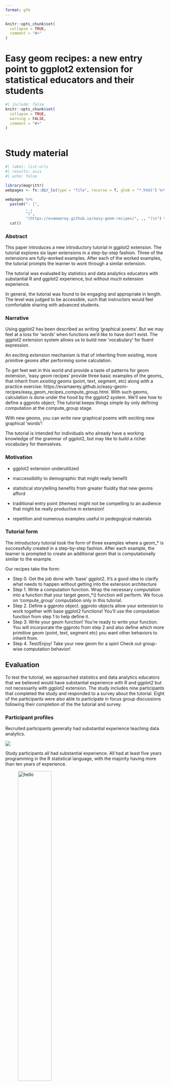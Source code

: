 ```yaml
---
format: gfm
---
```


<!-- README.md is generated from README.Rmd. Please edit that file -->

```r
knitr::opts_chunk$set(
  collapse = TRUE,
  comment = "#>"
)
```

# Easy geom recipes: a new entry point to ggplot2 extension for statistical educators and their students

<!-- badges: start -->
<!-- badges: end -->


<!-- Informal background:  -->
<!-- *My entry to ggplot2 extension was slow.  I’d say it took about a year – all of 2020 -- going back and forth between materials (Thomas Lin Pederson 'extending your ability to extend' RStudio presentation), ggplot2 extension vignette (part of the ggplot2 package), and the extension section of the new edition of the ggplot2 book to find a path to the geom I was after.  But once I got going, I found that I used one that mechanisms over and over. It is the mechanims that is featured in the easy recipes tutorial: compute_group. I think it is a cool entry point; for mathminded folks --- maybe more exciting than defining themes which is often the promoted entry point? In Fall 2021, I took on two students to do independent studies to create additional geoms.  Working with them really helped define the steps of the process. And in the following spring term, one of the students stayed on and helped craft the compute_group ‘recipes’ with me.* -->
 
```r
#| include: false
knitr::opts_chunk$set(      
  collapse = TRUE,
  warning = FALSE,
  comment = "#>"          
)       
 
```

# Study material

```r
#| label: list-urls
#| results: asis
#| echo: false

library(magrittr)
webpages <- fs::dir_ls(type = "file", recurse = T, glob = "*.html") %>% rev()
     
webpages %>%    
  paste0("- [",
         . ,
         "]",
         "(https://evamaerey.github.io/easy-geom-recipes/", ., ")\n") %>% 
  cat()     
```


### Abstract

This paper introduces a new introductory tutorial in ggplot2 extension.  The tutorial explores six layer extensions in a step-by-step fashion. Three of the extensions are fully-worked examples.  After each of the worked examples, the tutorial prompts the learner to work through a similar extension. 

The tutorial was evaluated by statistics and data analytics educators with substantial R and ggplot2 experience, but without much extension experience.

In general, the tutorial was found to be engaging and appropriate in length.  The level was judged to be accessible, such that instructors would feel comfortable sharing with advanced students.  


### Narrative


Using ggplot2 has been described as writing 'graphical poems'.  But we may feel at a loss for 'words' when functions we'd like to have don't exist.  The ggplot2 extension system allows us to build new 'vocabulary' for fluent expression.  

An exciting extension mechanism is that of inheriting from existing, more primitive geoms after performing some calculation.  

To get feet wet in this world and provide a taste of patterns for geom extension, 'easy geom recipes' provide three basic examples of the geoms_ that inherit from *existing* geoms (point, text, segment, etc) along with a practice exercise: https://evamaerey.github.io/easy-geom-recipes/easy_geom_recipes_compute_group.html.  With such geoms, calculation is done under the hood by the ggplot2 system.  We'll see how to define a ggproto object; The tutorial keeps things simple by only defining computation at the compute_group stage.

With new geoms, you can write *new* graphical poems with exciting new graphical 'words'! 

The tutorial is intended for individuals who already have a working knowledge of the grammar of ggplot2, but may like to build a richer vocabulary for themselves.

### Motivation

- ggplot2 extension underutilized
- inaccessibility to demographic that might really benefit
- statistical storytelling benefits from greater fluidity that new geoms afford

- traditional entry point (themes) might not be compelling to an audience that might be really productive in extension!

- repetition and numerous examples useful in pedegogical materials



### Tutorial form

The introductory tutorial took the form of three examples where a geom_* is successfully created in a step-by-step fashion.  After each example, the learner is prompted to create an additional geom that is computationally similar to the example.  

Our recipes take the form:

- Step 0. Get the job done with ‘base’ ggplot2. It’s a good idea to clarify what needs to happen without getting into the extension architecture
- Step 1. Write a computation function. Wrap the necessary computation into a function that your target geom_*() function will perform. We focus on ‘compute_group’ computation only in this tutorial.
- Step 2. Define a ggproto object. ggproto objects allow your extension to work together with base ggplot2 functions! You’ll use the computation function from step 1 to help define it.
- Step 3. Write your geom function! You’re ready to write your function. You will incorporate the ggproto from step 2 and also define which more primitive geom (point, text, segment etc) you want other behaviors to inherit from.
- Step 4. Test/Enjoy! Take your new geom for a spin! Check out group-wise computation behavior!


## Evaluation

To test the tutorial, we approached statistics and data analytics educators that we believed would have substantial experience with R and ggplot2 but not necessarily with ggplot2 extension.  The study includes nine participants that completed the study and responded to a survey about the tutorial.  Eight of the participants were also able to participate in focus group discussions following their completion of the the tutorial and survey. 


### Participant profiles

Recruited participants generally had substantial experience teaching data analytics. 

![](survey_results_summary_files/figure-html/unnamed-chunk-7-1.png)


Study participants all had substantial experience.  All had at least five years programming in the R statistical language, with the majority having more than ten years of experience.  




![hello](survey_results_summary_files/figure-html/q05r_length_user-1.png){width=50%}

Most of the participants identified as frequent users of R, using the language almost every day. 

![hello](survey_results_summary_files/figure-html/q06r_frequency-1.png)

Furthermore, most of the participants (7 of 9) responded that they use ggplot2 several times a week or more. 

![hello](survey_results_summary_files/figure-html/q07ggplot2_frequency-1.png)

With respect to writing functions, most of the group had experience writing functions, though the frequency was not as great as with using R and ggplot2. 



![](survey_results_summary_files/figure-html/q08r_frequency-1.png)

The respondents use ggplot2 in a variety of contexts; notably they all use it in academic research and eight of nine used it in teaching. 

![](survey_results_summary_files/figure-html/q09ggplot2_contexts-1.png)

However, participants in general had little or no with writing ggplot2 extensions.  Seven of the nine participants were aware of extension packages but had not attempted to write their own extension. One participant had written ggplot2 extensions prior to the tutorial. 
    
![](survey_results_summary_files/figure-html/q10_previous_ext_experience-1.png)

The following figure shows attempts and successes or failures in the different ggplot2 extension areas.  

![](survey_results_summary_files/figure-html/q11_previous_ext_attempt-1.png)

The participants had a variety of experiences with object oriented programming, but the majority had no experience with object oriented programming in R.  (confirm this w/ underlying data because looking at the summary figure, we can't 100% confirm this. But I think it's true.)

![](survey_results_summary_files/figure-html/q13_oop_experience-1.png)

# Tutorial assessment

Most participants indicated the tutorial taking them a short amount of time.  Six of nine said that on average, each of the recipes took less than 15 minutes to complete.  The remaining three participants responded that the recipes took between 15 and 30 minutes on average. 


![](survey_results_summary_files/figure-html/q16tutorial_time_taken-1.png)

The first prompt `geom_point_xy_means` exercise was completed by all participants; and all but one completed the `geom_text_coordinates()` exercise.  Several participants failed complete the last recipe (residuals).

![](survey_results_summary_files/figure-html/q14which_completed-1.png)


![](survey_results_summary_files/figure-html/q17tutorial_length-1.png)


![](survey_results_summary_files/figure-html/q18example_clarity-1.png)


![](survey_results_summary_files/figure-html/q19examples_engaging-1.png)


![](survey_results_summary_files/figure-html/unnamed-chunk-4-1.png)

![](survey_results_summary_files/figure-html/unnamed-chunk-5-1.png)




---


![](survey_results_summary_files/figure-html/unnamed-chunk-6-1.png)



### Focus group highlights...

#### mechanics

> '... going through this was super helpful
cuz now I like understand the
mechanics of it all.

> 'And so I
don't have any intentions of
like making formal geoms on my
own for anything yet. But it was
like really helpful for
understanding how the whole
system works.'

#### failure w/ previous attempts

> 'So like there's some other layer of
getting into the ggplot
extension world that I [was]
missing.'


#### Step by step and step 0

> 'So pedagogically, I liked how it
was. I like the the general like
steps like start with like make
the GEOM manually with regular
ggplot and Step 0 just to
have like a baseline and then
going to each of the steps to
get there and then being able to
compare with the original like
as far as like pedagogically,
that was super helpful. Just as
as an approach to to get it
right just so you can have a
goal and see how all of these,
these different primitives and
proto elements and whatever fit together... in such done
that really helpful.

# Skepticism

> And it was that easy. And I felt
empowered as a result of that.... But you know, like, my problem
isn't gonna be that easy.


# Concern - missing values

> When, like place where you might
have an opportunity to do a
little bit of pedagogical
caution, it's with like missing
values. So when computing a mean
like ggplot says, by the way, there were three rows I didn't
plot.... So then you
need to explicitly override the
default and that something like
that so that people are not just
blindly putting summaries down
without considering the data
that are being used to make
them.


# Accessibility for students


>  I'm teaching, so I'm
teaching data visualization this
summer online again with my
regular like online classes I've
assigning [the tutorial]... as kind of like an extra
credit thing at the end of
semester to saying like, if
you're interested, go through
this thing and you get 10 bonus
points or something just for the
more advanced students that will
be in the class that will be
interested. 
*But I think it's totally accessible for them.*

# Higher level objectives 

> I'll just add that I I think we, I could definitely use materials
like this and it did raise for
me the points since I didn't
have a lot of experience writing
extensions before like it was
ended up being very
comprehensible to me and so it
kind of made me think that in
like a data visuals, data
visualization classes that we
teach, we probably need to.
There's a balance between
teaching the students to use the
tools that exist right now to
like, just do your analysis and
just do the best with the tools
that are available. But we
probably should include a couple
of weeks on like.
You know, programming and
writing extensions along these
lines, because it's obviously
like very powerful and they need
to have at least some exposure
to it. So you know, a week or
two weeks of materials kind of
like this would be helpful and
would help distinguish them from
like being able to just work
through tutorials on your own
online. Like, if they could
write their own extension,
that's like real value added,
you know, to their organization.
So it it made me think that I
need to think about my data
visualization class A little bit
more as a programming class in
some ways. And I thought that
would be a good.
You know, this is pretty good
material along those lines.

# Relationship to writing functions

> Trying to clarify a little bit
more when it's
Useful to have
Your own costume Geom, as
opposed to your own function


### Appendix, example exercise

For clarity, I include one of the three exercises in the 'easy geom recipes' extension tutorial.  First an 'example recipe' `geom_label_id()` is provided, with the step 0-4 guideposts.  Then, the student is prompted to create `geom_text_coordinates()`.

````verbatim

# Example recipe #2:  `geom_label_id()`

---

## Step 0: use base ggplot2 to get the job done


```r
# step 0.a
cars %>% 
  mutate(id_number = 1:n()) %>% 
  ggplot() + 
  aes(x = speed, y = dist) + 
  geom_point() + 
  geom_label(aes(label = id_number), 
             hjust = 1.2)

# step 0.b
layer_data(last_plot(), i = 2) %>% 
  head()
```

---

## Step 1: computation


```r
# you won't use the scales argument, but ggplot will later
compute_group_row_number <- function(data, scales){
  
  data %>% 
    # add an additional column called label
    # the geom we inherit from requires the label aesthetic
    mutate(label = 1:n())
  
}

# step 1b test the computation function 
cars %>% 
  # input must have required aesthetic inputs as columns
  rename(x = speed, y = dist) %>% 
  compute_group_row_number() %>% 
  head()
```

---

## Step 2: define ggproto



```r
StatRownumber <- ggplot2::ggproto(`_class` = "StatRownumber",
                                  `_inherit` = ggplot2::Stat,
                                  required_aes = c("x", "y"),
                                  compute_group = compute_group_row_number)
```


---

## Step 3: define geom_* function



- define the stat and geom for your layer


```r
geom_label_row_number <- function(mapping = NULL, data = NULL,
                           position = "identity", na.rm = FALSE,
                           show.legend = NA,
                           inherit.aes = TRUE, ...) {
  ggplot2::layer(
    stat = StatRownumber, # proto object from Step 2
    geom = ggplot2::GeomLabel, # inherit other behavior, this time Label
    data = data, 
    mapping = mapping,
    position = position, 
    show.legend = show.legend, 
    inherit.aes = inherit.aes,
    params = list(na.rm = na.rm, ...)
  )
}
```





---

## Step 4: Enjoy! Use your function

```r
cars %>% 
  ggplot() + 
  aes(x = speed, y = dist) + 
  geom_point() + 
  geom_label_row_number(hjust = 1.2) # function in action
```

### And check out conditionality!

```r
last_plot() + 
  aes(color = dist > 60) # Computation is within group
```




---

# Task #2: create `geom_text_coordinates()`

Using recipe #2 as a reference, can you create the function `geom_text_coordinates()`.  

--

- geom should label point with its coordinates '(x, y)'
- geom should have behavior of geom_text (not geom_label)


Hint:

```r
paste0("(", 1, ", ",3., ")")
```




```r
# step 0: use base ggplot2

# step 1: write your compute_group function (and test)

# step 2: write ggproto with compute_group as an input

# step 3: write your geom_*() function with ggproto as an input

# step 4: enjoy!


```


````


Thanks to Claus Wilke, June Choe, Teun Van der Brand, Isabella Velasquez, Cosima Meyer, and Eric Reder for pre-testing and reviewing the tutorial and providing useful feedback. 
